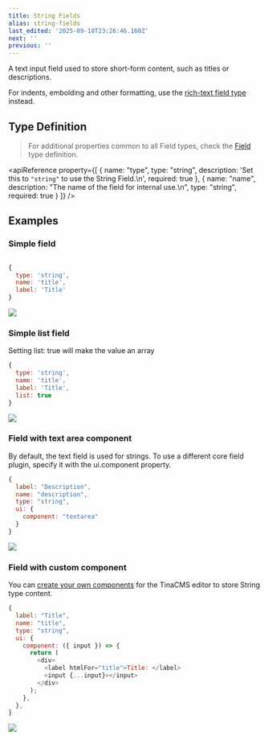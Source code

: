```yaml
---
title: String Fields
alias: string-fields
last_edited: '2025-09-18T23:26:46.160Z'
next: ''
previous: ''
---
```


A text input field used to store short-form content, such as titles or descriptions.

For indents, embolding and other formatting, use the [rich-text field type](/docs/reference/types/rich-text) instead.

## Type Definition

> For additional properties common to all Field types, check the [Field](/docs/reference/fields) type definition.

<apiReference
  property={[
    {
      name: "type",
      type: "string",
      description: 'Set this to `"string"` to use the String Field.\n',
      required: true
    },
    {
      name: "name",
      description: "The name of the field for internal use.\n",
      type: "string",
      required: true
    }
  ]}
/>

## Examples

### Simple field

```javascript

{
  type: 'string',
  name: 'title',
  label: 'Title'
}
```

![](/img/docs/reference/hello-world.png)

### Simple list field

Setting list: true will make the value an array

```javascript
{
  type: 'string',
  name: 'title',
  label: 'Title',
  list: true
}
```

![](/img/docs/reference/value-hello-world.png)

### Field with text area component

By default, the text field is used for strings. To use a different core field plugin, specify it with the ui.component property.

```javascript
{
  label: "Description",
  name: "description",
  type: "string",
  ui: {
    component: "textarea"
  }
}
```

![](/img/docs/reference/description-example.png)

### Field with custom component

You can [create your own components](https://tina.io/docs/extending-tina/custom-field-components/) for the TinaCMS editor to store String type content.

```javascript
{
  label: "Title",
  name: "title",
  type: "string",
  ui: {
    component: ({ input }) => {
      return (
        <div>
          <label htmlFor="title">Title: </label>
          <input {...input}></input>
        </div>
      );
    },
  },
}
```

![](/img/docs/reference/title-hello-body.png)
